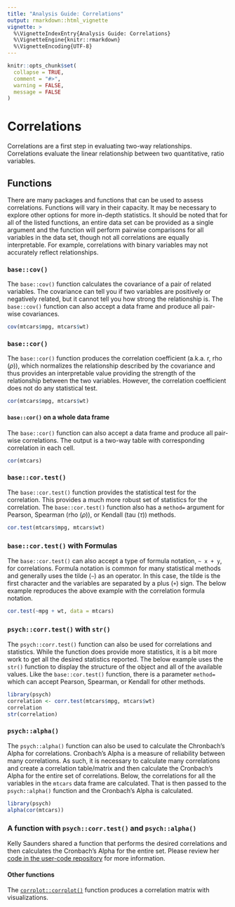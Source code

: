 ```yaml
---
title: "Analysis Guide: Correlations"
output: rmarkdown::html_vignette
vignette: >
  %\VignetteIndexEntry{Analysis Guide: Correlations}
  %\VignetteEngine{knitr::rmarkdown}
  %\VignetteEncoding{UTF-8}
---
```


```r
knitr::opts_chunk$set(
  collapse = TRUE,
  comment = "#>",
  warning = FALSE,
  message = FALSE
)
```

# Correlations

Correlations are a first step in evaluating two-way relationships. Correlations evaluate the linear relationship between two quantitative, ratio variables. 

## Functions 

There are many packages and functions that can be used to assess correlations. Functions will vary in their capacity. It may be necessary to explore other options for more in-depth statistics. It should be noted that for all of the listed functions, an entire data set can be provided as a single argument and the function will perform pairwise comparisons for all variables in the data set, though not all correlations are equally interpretable. For example, correlations with binary variables may not accurately reflect relationships.   

### `base::cov()`

The `base::cov()` function calculates the covariance of a pair of related variables. The covariance can tell you if two variables are positively or negatively related, but it cannot tell you how strong the relationship is. The `base::cov()` function can also accept a data frame and produce all pair-wise covariances. 

```r
cov(mtcars$mpg, mtcars$wt)
```


### `base::cor()`

The `base::cor()` function produces the correlation coefficient (a.k.a. r, rho ($\rho$)), which normalizes the relationship described by the covariance and thus provides an interpretable value providing the strength of the relationship between the two variables. However, the correlation coefficient does not do any statistical test. 

```r
cor(mtcars$mpg, mtcars$wt)
```
#### `base::cor()` on a whole data frame
The `base::cor()` function can also accept a data frame and produce all pair-wise correlations. The output is a two-way table with corresponding correlation in each cell. 

```r
cor(mtcars)
```

### `base::cor.test()`

The `base::cor.test()` function provides the statistical test for the correlation. This provides a much more robust set of statistics for the correlation. The `base::cor.test()` function also has a `method=` argument for Pearson, Spearman (rho ($\rho$)), or Kendall (tau ($\tau$)) methods. 

```r
cor.test(mtcars$mpg, mtcars$wt)
```

### `base::cor.test()` with Formulas

The `base::cor.test()` can also accept a type of formula notation, `~ x + y`, for correlations. Formula notation is common for many statistical methods and generally uses the tilde (`~`) as an operator. In this case, the tilde is the first character and the variables are separated by a plus (`+`) sign.  The below example reproduces the above example with the correlation formula notation.

```r
cor.test(~mpg + wt, data = mtcars)
```


### `psych::corr.test()` with `str()`

The `psych::corr.test()` function can also be used for correlations and statistics. While the function does provide more statistics, it is a bit more work to get all the desired statistics reported. The below example uses the `str()` function to display the structure of the object and all of the available values. Like the `base::cor.test()` function, there is a parameter `method=` which can accept Pearson, Spearman, or Kendall for other methods. 

```r
library(psych)
correlation <- corr.test(mtcars$mpg, mtcars$wt)
correlation
str(correlation)
```

### `psych::alpha()` 

The `psych::alpha()` function can also be used to calculate the Chronbach's Alpha for correlations. Cronbach's Alpha is a measure of reliability between many correlations. As such, it is necessary to calculate many correlations and create a correlation table/matrix and then calculate the Cronbach's Alpha for the entire set of correlations. Below, the correlations for all the variables in the `mtcars` data frame are calculated. That is then passed to the `psych::alpha()` function and the Cronbach's Alpha is calculated. 

```r
library(psych)
alpha(cor(mtcars))
```

### A function with `psych::corr.test()` and `psych::alpha()` 

Kelly Saunders shared a function that performs the desired correlations and then calculates the Cronbach's Alpha for the entire set. Please review her [code in the user-code repository](https://github.com/MDRCNY/data-programming-user-code/blob/main/Analysis/Correlations/Pearson%20Correlations%20and%20Cronbach's%20Alpha%20function.R) for more information. 

#### Other functions
The [`corrplot::corrplot()`](https://cran.r-project.org/web/packages/corrplot/vignettes/corrplot-intro.html) function produces a correlation matrix with visualizations.  

## {-}
